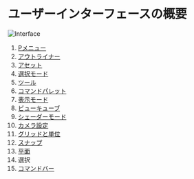 # ユーザーインターフェースの概要  

![Interface](/img/new-interface.png)  

1. [Pメニュー](file-menu)  
2. [アウトライナー](outliner)  
3. [アセット](assets)  
4. [選択モード](selection-mode)  
5. [ツール](/tool)  
6. [コマンドパレット](command-palette)  
7. [表示モード](view-mode)  
8. [ビューキューブ](view-cube)  
9. [シェーダーモード](shader-mode)  
10. [カメラ設定](camera-settings)  
11. [グリッドと単位](grid-and-units)  
12. [スナップ](snap)  
13. [平面](construction-plane)  
14. 選択  
15. [コマンドバー](command-bar)  
